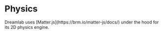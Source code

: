 
# Physics

<UnderConstruction />

<Callout>
  Dreamlab uses [Matter.js](https://brm.io/matter-js/docs/) under the hood for
  its 2D physics engine.
</Callout>
